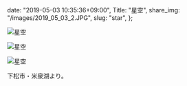   date: "2019-05-03 10:35:36+09:00",
  Title: "星空",
  share_img: "/images/2019_05_03_2.JPG",
  slug: "star",
};

![星空](/images/2019_05_03_2.JPG)

![星空](/images/2019_05_03_3.JPG)

![星空](/images/2019_05_03_4.JPG)

下松市・米泉湖より。
